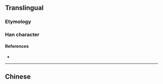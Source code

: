 {{also|嬸}}
{{character info/new}}
==Translingual==

===Etymology===
{{Han simp|嬸|f=審|t=审}}

===Han character===
{{Han char|rn=38|rad=女|as=08|sn=11|four=|canj=VJLL|ids=⿰女审}}

====References====
* {{Han ref|kx=0265.281|hdz=21061.140|uh=5A76|ud=23158}}

----

==Chinese==
{{zh-see|嬸}}
